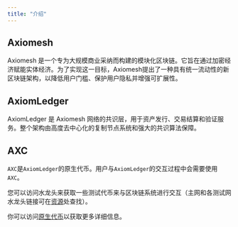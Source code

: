 ```yaml
---
title: "介绍"
---
```


## Axiomesh

Axiomesh 是一个专为大规模商业采纳而构建的模块化区块链。它旨在通过加密经济赋能实体经济。为了实现这一目标，Axiomesh提出了一种具有统一流动性的新区块链架构，以降低用户门槛、保护用户隐私并增强可扩展性。 

## AxiomLedger

AxiomLedger 是 Axiomesh 网络的共识层，用于资产发行、交易结算和验证服务。整个架构由高度去中心化的复制节点系统和强大的共识算法保障。

## AXC

`AXC`是`AxiomLedger`的原生代币。用户与`AxiomLedger`的交互过程中会需要使用`AXC`。

您可以访问水龙头来获取一些测试代币来与区块链系统进行交互（主网和各测试网水龙头链接可在[资源](/zh/documentation/getting-started/resources/resources)处查找）。

你可以访问[原生代币](/zh/documentation/economics/coin)以获取更多详细信息。

